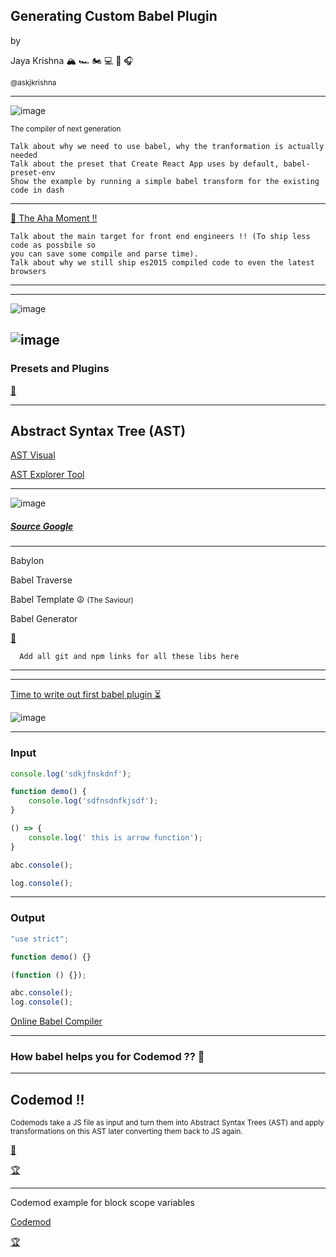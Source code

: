 
<Head>
  <title>Creating Custom Babel Plugin</title>
</Head>

## Generating Custom Babel Plugin

by

Jaya Krishna 🏔 🏎 🏍 💻 🏸 🎧 

<small>
  @askjkrishna 
</small>

---

![image](https://raw.githubusercontent.com/babel/logo/master/babel.png)

<small>The compiler of next generation</small>

```notes
Talk about why we need to use babel, why the tranformation is actually needed
Talk about the preset that Create React App uses by default, babel-preset-env
Show the example by running a simple babel transform for the existing code in dash
```
---

[🤔 The Aha Moment !!](https://philipwalton.com/articles/deploying-es2015-code-in-production-today/)

```notes
Talk about the main target for front end engineers !! (To ship less code as possbile so
you can save some compile and parse time).
Talk about why we still ship es2015 compiled code to even the latest browsers
```

---

<TweetEmbed id="1082902291328360448" />

---

![image](https://user-images.githubusercontent.com/11075561/53421937-8c526100-3a04-11e9-8b9a-186ad790ee55.png)

![image](https://user-images.githubusercontent.com/11075561/53422085-ca4f8500-3a04-11e9-85aa-2a002ad52998.png)
---

### Presets and Plugins

[🔌](https://babeljs.io/docs/en/plugins)

---

## Abstract Syntax Tree (AST)

[AST Visual](http://resources.jointjs.com/demos/javascript-ast)

[AST Explorer Tool](https://astexplorer.net/)

---

![image](https://img.alicdn.com/tps/TB1nP2ONpXXXXb_XpXXXXXXXXXX-1958-812.png)
##### [Source Google](http://taobaofed.org/blog/2016/09/30/babel-plugins/)
---

Babylon

Babel Traverse

Babel Template  ☮️️ <small>(The Saviour)</small>

Babel Generator

[🔗](https://github.com/jamiebuilds/babel-handbook/blob/master/translations/en/plugin-handbook.md#api)

```notes
  Add all git and npm links for all these libs here
```
<!-- [Example-1](https://codesandbox.io/s/001zyj5xpn?fontsize=14) -->

---

<Sandbox />

---

[Time to write out first babel plugin ⏳](https://www.npmjs.com/package/babel-plugin-no-console-logs)

![image](https://upload.wikimedia.org/wikipedia/commons/d/db/Npm-logo.svg)

---

### Input 

```javascript
console.log('sdkjfnskdnf');

function demo() {
    console.log('sdfnsdnfkjsdf');
}

() => {
    console.log(' this is arrow function');
}

abc.console();

log.console();

```
---

### Output

```javascript
"use strict";

function demo() {}

(function () {});

abc.console();
log.console();

```

[Online Babel Compiler](https://babeljs.io/en/repl#?babili=false&browsers=&build=&builtIns=false&spec=false&loose=false&code_lz=Q&debug=false&forceAllTransforms=false&shippedProposals=false&circleciRepo=&evaluate=false&fileSize=false&timeTravel=false&sourceType=module&lineWrap=true&presets=es2015%2Ces2016%2Creact%2Cstage-2&prettier=false&targets=&version=6.26.0&envVersion=1.6.2')

---

### How babel helps you for Codemod ?? 🤔

---

## Codemod !!

<small>
  Codemods take a JS file as input and turn them into Abstract Syntax Trees (AST) and
  apply transformations on this AST later converting them back to JS again.
</small>

[📖](https://vramana.github.io/blog/2015/12/21/codemod-tutorial/)


[🏆](https://github.com/babel/babel/tree/master/codemods/babel-plugin-codemod-object-assign-to-object-spread)

---

Codemod example for block scope variables

[Codemod](https://github.com/getify/You-Dont-Know-JS/blob/f0d591b6502c080b92e18fc470432af8144db610/scope%20%26%20closures/apB.md)

[🏆](https://github.com/babel/babel/tree/master/codemods/babel-plugin-codemod-optional-catch-binding)